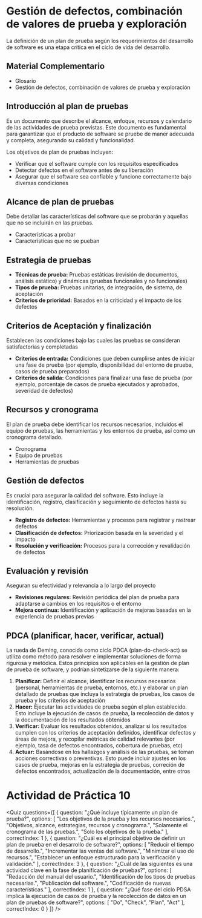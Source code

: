 
# Gestión de defectos, combinación de valores de prueba y exploración
La definición de un plan de prueba según los requerimientos del desarrollo de software es una etapa crítica en el ciclo de vida del desarrollo.

## Material Complementario
- <ExternalLink href='/inacap/tilv21/docs/glosario03.pdf'>Glosario</ExternalLink>
- <ExternalLink href='/inacap/tilv21/docs/guia04.pdf'>Gestión de defectos, combinación de valores de prueba y exploración</ExternalLink>

## Introducción al plan de pruebas
Es un documento que describe el alcance, enfoque, recursos y calendario de las actividades de prueba previstas. Este documento es fundamental para garantizar que el producto de software se pruebe de maner adecuada y completa, asegurando su calidad y funcionalidad.

Los objetivos de plan de pruebas incluyen:

- Verificar que el software cumple con los requisitos especificados
- Detectar defectos en el software antes de su liberación
- Asegurar que el software sea confiable y funcione correctamente bajo diversas condiciones

## Alcance de plan de pruebas
Debe detallar las características del software que se probarán y aquellas que no se incluirán en las pruebas.

- Características a probar
- Características que no se pueban

## Estrategia de pruebas

- **Técnicas de prueba:** Pruebas estáticas (revisión de documentos, análisis estático) y dinámicas (pruebas funcionales y no funcionales)
- **Tipos de prueba:** Pruebas unitarias, de integración, de sistema, de aceptación
- **Criterios de prioridad:** Basados en la criticidad y el impacto de los defectos

## Criterios de Aceptación y finalización
Establecen las condiciones bajo las cuales las pruebas se consideran satisfactorias y completadas

- **Criterios de entrada:** Condiciones que deben cumplirse antes de iniciar una fase de prueba (por ejemplo, disponibilidad del entorno de prueba, casos de prueba preparados)
- **Criterios de salida:** Condiciones para finalizar una fase de prueba (por ejemplo, porcentaje de casos de prueba ejecutados y aprobados, severidad de defectos)

## Recursos y cronograma
El plan de prueba debe identificar los recursos necesarios, incluidos el equipo de pruebas, las herramientas y los entornos de prueba, así como un cronograma detallado.

- Cronograma
- Equipo de pruebas
- Herramientas de pruebas

## Gestión de defectos
Es crucial para asegurar la calidad del software. Esto incluye la identificación, registro, clasificación y seguimiento de defectos hasta su resolución.

- **Registro de defectos:** Herramientas y procesos para registrar y rastrear defectos
- **Clasificación de defectos:** Priorización basada en la severidad y el impacto
- **Resolución y verificación:** Procesos para la corrección y revalidación de defectos

## Evaluación y revisión
Aseguran su efectividad y relevancia a lo largo del proyecto

- **Revisiones regulares:** Revisión periódica del plan de prueba para adaptarse a cambios en los requisitos o el entorno
- **Mejora continua:** Identificación y aplicación de mejoras basadas en la experiencia de pruebas previas

## PDCA (planificar, hacer, verificar, actual)
La rueda de Deming, conocida como ciclo PDCA (plan-do-check-act) se utiliza como método para resolver e implementar soluciones de forma rigurosa y metódica. Estos principios son aplicables en la gestión de plan de prueba de software, y podrían sintetizarse de la siguiente manera:

1. **Planificar:** Definir el alcance, identificar los recursos necesarios (personal, herramientas de prueba, entornos, etc.) y elaborar un plan detallado de pruebas que incluya la estrategia de pruebas, los casos de prueba y los criterios de aceptación
2. **Hacer:** Ejecutar las actividades de prueba según el plan establecido. Esto incluye la ejecución de casos de prueba, la recolección de datos y la documentación de los resultados obtenidos
3. **Verificar:** Evaluar los resultados obtenidos, analizar si los resultados cumplen con los criterios de aceptación definidos, identificar defectos y áreas de mejora, y recopilar métricas de calidad relevantes (por ejemplo, tasa de defectos encontrados, cobertura de pruebas, etc)
4. **Actuar:** Basándose en los hallazgos y análisis de las pruebas, se toman acciones correctivas o preventivas. Esto puede incluir ajustes en los casos de prueba, mejoras en la estrategia de pruebas, correción de defectos encontrados, actualización de la documentación, entre otros


# Actividad de Práctica 10


<Quiz questions={[
	{
		question: "¿Qué incluye típicamente un plan de prueba?",
		options: [
			"Los objetivos de la prueba y los recursos necesarios.",
			"Objetivos, alcance, estrategias, recursos y cronograma.",
			"Solamente el cronograma de las pruebas.",
			"Solo los objetivos de la prueba."
		],
		correctIndex: 1
	},
    {
		question: "¿Cuál es el principal objetivo de definir un plan de prueba en el desarrollo de software?",
		options: [
			"Reducir el tiempo de desarrollo.",
			"Incrementar las ventas del software.",
			"Minimizar el uso de recursos.",
			"Establecer un enfoque estructurado para la verificación y validación."
		],
		correctIndex: 3
	},
    {
		question: "¿Cuál de las siguientes es una actividad clave en la fase de planificación de pruebas?",
		options: [
			"Redacción del manual del usuario.",
			"Identificación de los tipos de pruebas necesarias.",
			"Publicación del software.",
			"Codificación de nuevas características."
		],
		correctIndex: 1
	},
    {
		question: "¿Qué fase del ciclo PDSA implica la ejecución de casos de prueba y la recolección de datos en un plan de pruebas de software?",
		options: [
			"Do",
			"Check",
			"Plan",
			"Act"
		],
		correctIndex: 0
	}
]} />